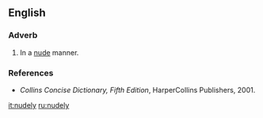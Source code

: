 ==English==
===Adverb===
{{en-adv}}

# In a [[nude]] manner.

===References===
* ''Collins Concise Dictionary, Fifth Edition'', HarperCollins Publishers, 2001.

[[it:nudely]]
[[ru:nudely]]
